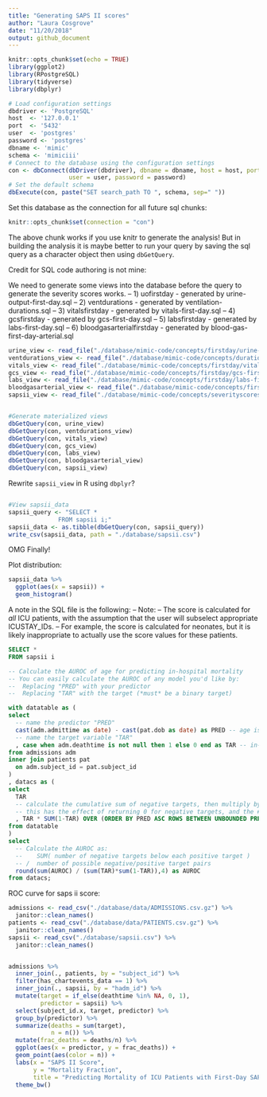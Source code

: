 ```yaml
---
title: "Generating SAPS II scores"
author: "Laura Cosgrove"
date: "11/20/2018"
output: github_document
---
```

```r
knitr::opts_chunk$set(echo = TRUE)
library(ggplot2)
library(RPostgreSQL)
library(tidyverse)
library(dbplyr)
```


```r
# Load configuration settings
dbdriver <- 'PostgreSQL'
host  <- '127.0.0.1'
port  <- '5432'
user  <- 'postgres'
password <- 'postgres'
dbname <- 'mimic'
schema <- 'mimiciii'
# Connect to the database using the configuration settings
con <- dbConnect(dbDriver(dbdriver), dbname = dbname, host = host, port = port, 
                 user = user, password = password)
# Set the default schema
dbExecute(con, paste("SET search_path TO ", schema, sep=" "))
```

Set this database as the connection for all future sql chunks:

```r
knitr::opts_chunk$set(connection = "con")
```

The above chunk works if you use knitr to generate the analysis! But in building the analysis it is maybe better to run your query by saving the sql query as a character object then using `dbGetQuery`.

Credit for SQL code authoring is not mine:

We need to generate some views into the database before the query to generate the severity scores works.
--  1) uofirstday - generated by urine-output-first-day.sql
--  2) ventdurations - generated by ventilation-durations.sql
--  3) vitalsfirstday - generated by vitals-first-day.sql
--  4) gcsfirstday - generated by gcs-first-day.sql
--  5) labsfirstday - generated by labs-first-day.sql
--  6) bloodgasarterialfirstday - generated by blood-gas-first-day-arterial.sql

```r
urine_view <- read_file("./database/mimic-code/concepts/firstday/urine-output-first-day.sql")
ventdurations_view <- read_file("./database/mimic-code/concepts/durations/ventilation-durations.sql")
vitals_view <- read_file("./database/mimic-code/concepts/firstday/vitals-first-day.sql")
gcs_view <- read_file("./database/mimic-code/concepts/firstday/gcs-first-day.sql")
labs_view <- read_file("./database/mimic-code/concepts/firstday/labs-first-day.sql")
bloodgasarterial_view <- read_file("./database/mimic-code/concepts/firstday/blood-gas-first-day-arterial.sql")
sapsii_view <- read_file("./database/mimic-code/concepts/severityscores/sapsii.sql")


#Generate materialized views
dbGetQuery(con, urine_view)
dbGetQuery(con, ventdurations_view)
dbGetQuery(con, vitals_view)
dbGetQuery(con, gcs_view)
dbGetQuery(con, labs_view)
dbGetQuery(con, bloodgasarterial_view)
dbGetQuery(con, sapsii_view)

```

Rewrite `sapsii_view` in R using `dbplyr`?

```r

```


```r
#View sapsii_data
sapsii_query <- "SELECT *
              FROM sapsii i;"
sapsii_data <- as.tibble(dbGetQuery(con, sapsii_query))
write_csv(sapsii_data, path = "./database/sapsii.csv")

```

OMG Finally!

Plot distribution:

```r
sapsii_data %>% 
  ggplot(aes(x = sapsii)) + 
  geom_histogram()
```

A note in the SQL file is the following: 
-- Note:
--  The score is calculated for *all* ICU patients, with the assumption that the user will subselect appropriate ICUSTAY_IDs.
--  For example, the score is calculated for neonates, but it is likely inappropriate to actually use the score values for these patients.

```sql
SELECT *
FROM sapsii i
```



```sql
-- Calculate the AUROC of age for predicting in-hospital mortality
-- You can easily calculate the AUROC of any model you'd like by:
--  Replacing "PRED" with your predictor
--  Replacing "TAR" with the target (*must* be a binary target)

with datatable as (
select
  -- name the predictor "PRED"
  cast(adm.admittime as date) - cast(pat.dob as date) as PRED -- age is our predictor
  -- name the target variable "TAR"
  , case when adm.deathtime is not null then 1 else 0 end as TAR -- in-hospital mortality
from admissions adm
inner join patients pat
  on adm.subject_id = pat.subject_id
)
, datacs as (
select
  TAR
  -- calculate the cumulative sum of negative targets, then multiply by positive targets
  -- this has the effect of returning 0 for negative targets, and the # of negative targets below each positive target
  , TAR * SUM(1-TAR) OVER (ORDER BY PRED ASC ROWS BETWEEN UNBOUNDED PRECEDING AND CURRENT ROW) AS AUROC
from datatable
)
select
  -- Calculate the AUROC as:
  --    SUM( number of negative targets below each positive target )
  -- /  number of possible negative/positive target pairs
  round(sum(AUROC) / (sum(TAR)*sum(1-TAR)),4) as AUROC
from datacs;

```

ROC curve for saps ii score:

```r
admissions <- read_csv("./database/data/ADMISSIONS.csv.gz") %>% 
  janitor::clean_names()
patients <- read_csv("./database/data/PATIENTS.csv.gz") %>% 
  janitor::clean_names()
sapsii <- read_csv("./database/sapsii.csv") %>% 
  janitor::clean_names()


admissions %>% 
  inner_join(., patients, by = "subject_id") %>% 
  filter(has_chartevents_data == 1) %>% 
  inner_join(., sapsii, by = "hadm_id") %>% 
  mutate(target = if_else(deathtime %in% NA, 0, 1),
         predictor = sapsii) %>%
  select(subject_id.x, target, predictor) %>% 
  group_by(predictor) %>% 
  summarize(deaths = sum(target),
            n = n()) %>% 
  mutate(frac_deaths = deaths/n) %>% 
  ggplot(aes(x = predictor, y = frac_deaths)) +
  geom_point(aes(color = n)) + 
  labs(x = "SAPS II Score",
       y = "Mortality Fraction", 
       title = "Predicting Mortality of ICU Patients with First-Day SAPS II scores") +
  theme_bw()
  

```

